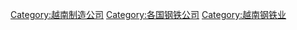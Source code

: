 [[Category:越南制造公司|Category:越南制造公司]]
[[Category:各国钢铁公司|Category:各国钢铁公司]]
[[Category:越南钢铁业|Category:越南钢铁业]]